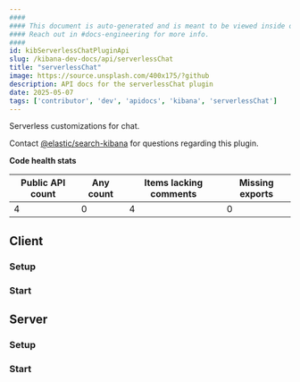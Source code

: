 ```yaml
---
####
#### This document is auto-generated and is meant to be viewed inside our experimental, new docs system.
#### Reach out in #docs-engineering for more info.
####
id: kibServerlessChatPluginApi
slug: /kibana-dev-docs/api/serverlessChat
title: "serverlessChat"
image: https://source.unsplash.com/400x175/?github
description: API docs for the serverlessChat plugin
date: 2025-05-07
tags: ['contributor', 'dev', 'apidocs', 'kibana', 'serverlessChat']
---
```


Serverless customizations for chat.

Contact [@elastic/search-kibana](https://github.com/orgs/elastic/teams/search-kibana) for questions regarding this plugin.

**Code health stats**

| Public API count  | Any count | Items lacking comments | Missing exports |
|-------------------|-----------|------------------------|-----------------|
| 4 | 0 | 4 | 0 |

## Client

### Setup
<DocDefinitionList data={[serverlessChatObj.client.setup]}/>

### Start
<DocDefinitionList data={[serverlessChatObj.client.start]}/>

## Server

### Setup
<DocDefinitionList data={[serverlessChatObj.server.setup]}/>

### Start
<DocDefinitionList data={[serverlessChatObj.server.start]}/>

